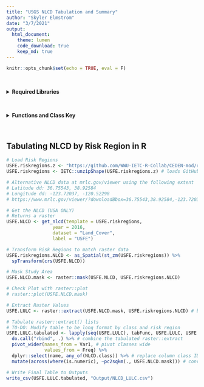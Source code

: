 ```yaml
---
title: "USGS NLCD Tabulation and Summary"
author: "Skyler Elmstrom"
date: "3/7/2021"
output:
  html_document:
    theme: lumen
    code_download: true
    keep_md: true
---
```


```r
knitr::opts_chunk$set(echo = TRUE, eval = F)
```

<br>

<details>
  <summary><b>Required Libraries</b></summary>
```r
# devtools::install_github("WWU-IETC-R-Collab/IETC")
library(IETC)

# devtools::install_github("ropensci/FedData") # Use Fed Data Version 3.0.0 or higher. CRAN has 2.5.7
library(FedData)

library(rgdal) # R geoprocessing tools
library(raster) # Raster data manipulation
library(sf) # vector data manipulation
library(tidyverse)
```
</details>
<br>

<details>
  <summary><b>Functions and Class Key</b></summary>
```r
# Function to Tabulate raster::extract() Output by Polygon
# http://zevross.com/blog/2015/03/30/map-and-analyze-raster-data-in-r/
tabFunc <- function(indx, extracted, region, regname) {
  dat<-as.data.frame(table(extracted[[indx]]))
  dat$name<-region[[regname]][[indx]]
  return(dat)
}

# Function for converting pixel count to square kilometers
pc2sqkm <- function(x, in_raster) {
  apc <- prod(raster::res(in_raster))
  x * apc / 1e+6
}

# Create NLCD Class Key
# Based on: https://www.mrlc.gov/data/legends/national-land-cover-database-2016-nlcd2016-legend
NLCD.class <- c('OpenWater' = '11',
                'PerennialIceSnow' = '12',
                'DevOpenSpace' = '21',
                'DevLowInt' = '22',
                'DevMedInt' = '23',
                'DevHighInt' = '24',
                'BarrenLand' = '31',
                'DeciduousForest' = '41',
                'EvergreenForest' = '42',
                'DwarfShrub' = '51',
                'ShrubScrub' = '52',
                'GrassHerb' = '71',
                'SedgeHerb' = '72',
                'Lichens' = '73',
                'Moss' = '74',
                'PastureHay' = '81',
                'CultivatedCrops' = '82',
                'WoodyWetlands' = '90',
                'EmergentHerbWetlands' = '95'
                )

```
</details>
<br>

## Tabulating NLCD by Risk Region in R

```r
# Load Risk Regions
USFE.riskregions.z <- "https://github.com/WWU-IETC-R-Collab/CEDEN-mod/raw/main/Data/USFE_RiskRegions_9292020.zip"
USFE.riskregions <- IETC::unzipShape(USFE.riskregions.z) # loads GitHub zipped shapefile as an sf object

# Alternative NLCD data at mrlc.gov/viewer using the following extent
# Latitude dd: 36.75543, 38.92584
# Longitude dd: -123.72037, -120.52298
# https://www.mrlc.gov/viewer/?downloadBbox=36.75543,38.92584,-123.72037,-120.52298

# Get the NLCD (USA ONLY)
# Returns a raster
USFE.NLCD <- get_nlcd(template = USFE.riskregions,
                 year = 2016,
                 dataset = "Land_Cover",
                 label = "USFE")

# Transform Risk Regions to match raster data
USFE.riskregions.NLCD <- as_Spatial(st_zm(USFE.riskregions)) %>%
  spTransform(crs(USFE.NLCD))

# Mask Study Area
USFE.NLCD.mask <- raster::mask(USFE.NLCD, USFE.riskregions.NLCD)

# Check Plot with raster::plot
# raster::plot(USFE.NLCD.mask)

# Extract Raster Values
USFE.LULC <- raster::extract(USFE.NLCD.mask, USFE.riskregions.NLCD) # be patient, this takes a while

# Tabulate raster::extract() lists
# TO-DO: Modify table to be long format by class and risk region
USFE.LULC.tabulated <- lapply(seq(USFE.LULC), tabFunc, USFE.LULC, USFE.riskregions.NLCD, "Subregion") %>% # tabulate result lists from raster::extract
  do.call("rbind", .) %>% # combine the tabulated raster::extract
  pivot_wider(names_from = Var1, # pivot classes wide
              values_from = Freq) %>%
  dplyr::select(name, any_of(NLCD.class)) %>% # replace column class ID # with class name
  mutate(across(where(is.numeric), ~pc2sqkm(., USFE.NLCD.mask))) # convert pixel counts to sq km

# Write Final Table to Outputs
write_csv(USFE.LULC.tabulated, "Output/NLCD_LULC.csv")
```